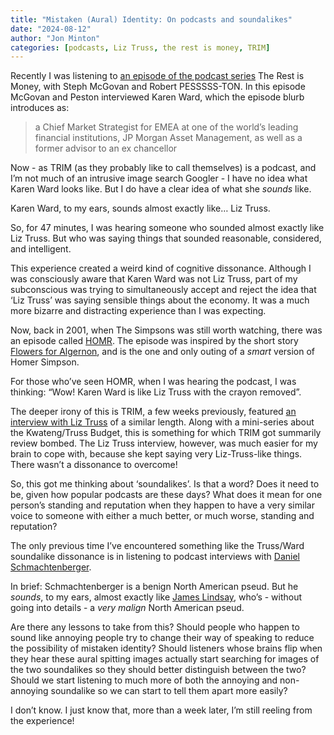 ```yaml
---
title: "Mistaken (Aural) Identity: On podcasts and soundalikes"
date: "2024-08-12"
author: "Jon Minton"
categories: [podcasts, Liz Truss, the rest is money, TRIM]
---
```


Recently I was listening to [an episode of the podcast series](https://podcasts.apple.com/gb/podcast/stock-market-turmoil-is-it-time-to-panic/id1703785141?i=1000664684145) The Rest is Money, with Steph McGovan and Robert PESSSSS-TON. In this episode McGovan and Peston interviewed Karen Ward, which the episode blurb introduces as: 

> a Chief Market Strategist for EMEA at one of the world's leading financial institutions, JP Morgan Asset Management, as well as a former advisor to an ex chancellor

Now - as TRIM (as they probably like to call themselves) is a podcast, and I'm not much of an intrusive image search Googler - I have no idea what Karen Ward looks like. But I do have a clear idea of what she *sounds* like. 

Karen Ward, to my ears, sounds almost exactly like... Liz Truss. 

So, for 47 minutes, I was hearing someone who sounded almost exactly like Liz Truss. But who was saying things that sounded reasonable, considered, and intelligent. 

This experience created a weird kind of cognitive dissonance. Although I was consciously aware that Karen Ward was not Liz Truss, part of my subconscious was trying to simultaneously accept and reject the idea that 'Liz Truss' was saying sensible things about the economy. It was a much more bizarre and distracting experience than I was expecting. 

Now, back in 2001, when The Simpsons was still worth watching, there was an episode called [HOMR](https://en.wikipedia.org/wiki/HOMR). The episode was inspired by the short story [Flowers for Algernon](https://en.wikipedia.org/wiki/Flowers_for_Algernon), and is the one and only outing of a *smart* version of Homer Simpson. 

For those who've seen HOMR, when I was hearing the podcast, I was thinking: "Wow! Karen Ward is like Liz Truss with the crayon removed".


The deeper irony of this is TRIM, a few weeks previously, featured [an interview with Liz Truss](https://podcasts.apple.com/gb/podcast/the-liz-truss-interview-who-killed-liz-truss-part-4/id1703785141?i=1000654227719) of a similar length. Along with a mini-series about the Kwateng/Truss Budget, this is something for which TRIM got summarily review bombed. The Liz Truss interview, however, was much easier for my brain to cope with, because she kept saying very Liz-Truss-like things. There wasn't a dissonance to overcome! 


So, this got me thinking about 'soundalikes'. Is that a word? Does it need to be, given how popular podcasts are these days? What does it mean for one person's standing and reputation when they happen to have a very similar voice to someone with either a much better, or much worse, standing and reputation? 

The only previous time I've encountered something like the Truss/Ward soundalike dissonance is in listening to podcast interviews with [Daniel Schmachtenberger](https://civilizationemerging.com/). 

In brief: Schmachtenberger is a benign North American pseud. But he *sounds*, to my ears, almost exactly like [James Lindsay](https://newdiscourses.com/author/jameslindsay/), who's - without going into details - a *very malign* North American pseud.


Are there any lessons to take from this? Should people who happen to sound like annoying people try to change their way of speaking to reduce the possibility of mistaken identity? Should listeners whose brains flip when they hear these aural spitting images actually start searching for images of the two soundalikes so they should better distinguish between the two? Should we start listening to much more of both the annoying and non-annoying soundalike so we can start to tell them apart more easily? 

I don't know. I just know that, more than a week later, I'm still reeling from the experience!
